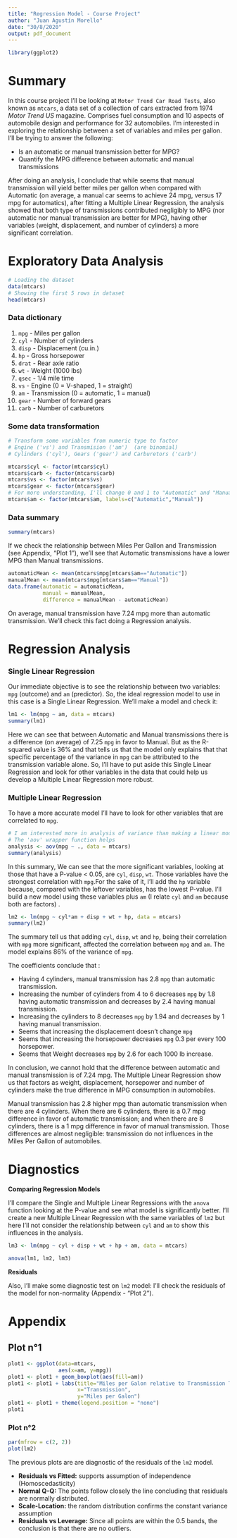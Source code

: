```yaml
---
title: "Regression Model - Course Project"
author: "Juan Agustín Morello"
date: "30/8/2020"
output: pdf_document
---
```


```r
library(ggplot2)
```


# Summary

In this course project I'll be looking at `Motor Trend Car Road Tests`, also known as `mtcars`, a data set of a collection of cars extracted from 1974 *Motor Trend US* magazine. Comprises fuel consumption and 10 aspects of automobile design and performance for 32 automobiles. I'm interested in exploring the relationship between a set of variables and miles per gallon. I'll be trying to answer the following:

* Is an automatic or manual transmission better for MPG?
* Quantify the MPG difference between automatic and manual transmissions

After doing an analysis, I conclude that while seems that manual transmission will yield better miles per gallon when compared with Automatic (on average, a manual car seems to achieve 24 mpg, versus 17 mpg for automatics), after fitting a Multiple Linear Regression, the analysis showed that both type of transmissions contributed negligibly to MPG (nor automatic nor manual transmission are better for MPG), having other variables (weight, displacement, and number of cylinders) a more significant correlation.

# Exploratory Data Analysis

```r
# Loading the dataset
data(mtcars)
# Showing the first 5 rows in dataset
head(mtcars)
```
### Data dictionary

1. `mpg` -  Miles per gallon
2. `cyl` -	Number of cylinders
3. `disp` -	Displacement (cu.in.)
4. `hp` -	Gross horsepower
5. `drat` -	Rear axle ratio
6. `wt` -	Weight (1000 lbs)
7. `qsec` -	1/4 mile time
8. `vs` -	Engine (0 = V-shaped, 1 = straight)
9. `am` -	Transmission (0 = automatic, 1 = manual)
10. `gear` -	Number of forward gears
11.	`carb` -	Number of carburetors

### Some data transformation

```r
# Transform some variables from numeric type to factor
# Engine ('vs') and Transmision ('am')  (are binomial)
# Cylinders ('cyl'), Gears ('gear') and Carburetors ('carb')

mtcars$cyl <- factor(mtcars$cyl)
mtcars$carb <- factor(mtcars$carb)
mtcars$vs <- factor(mtcars$vs)
mtcars$gear <- factor(mtcars$gear)
# For more understanding, I'll change 0 and 1 to "Automatic" and "Manual"
mtcars$am <- factor(mtcars$am, labels=c("Automatic","Manual"))
```

### Data summary

```r
summary(mtcars)
```

If we check the relationship between Miles Per Gallon and Transmission (see Appendix, "Plot 1"), we'll see that Automatic transmissions have a lower MPG than Manual transmissions. 

```r
automaticMean <- mean(mtcars$mpg[mtcars$am=="Automatic"])
manualMean <- mean(mtcars$mpg[mtcars$am=="Manual"])
data.frame(automatic = automaticMean, 
           manual = manualMean, 
           difference = manualMean - automaticMean)
```

On average, manual transmission have 7.24 mpg more than automatic transmission.
We'll check this fact doing a Regression analysis.

# Regression Analysis

### Single Linear Regression

Our immediate objective is to see the relationship between two variables: `mpg` (outcome) and `am` (predictor). So, the ideal regression model to use in this case is a Single Linear Regression. We'll make a model and check it:

```r
lm1 <- lm(mpg ~ am, data = mtcars)
summary(lm1)
```

Here we can see that between Automatic and Manual transmissions there is a difference (on average) of 7.25 `mpg` in favor to Manual. But as the R-squared value is 36% and that tells us that the model only explains that that specific percentage of the variance in `mpg` can be attributed to the transmission variable alone. So, I'll have to put aside this Single Linear Regression and look for other variables in the data that could help us develop a Multiple Linear Regression more robust.

### Multiple Linear Regression

To have a more accurate model I'll have to look for other variables that are correlated to `mpg`.

```r
# I am interested more in analysis of variance than making a linear model. 
# The 'aov' wrapper function helps
analysis <- aov(mpg ~ ., data = mtcars)
summary(analysis)
```

In this summary, We can see that the more significant variables, looking at those that have a P-value < 0.05, are `cyl`, `disp`, `wt`. Those variables have the strongest correlation with `mpg`.For the sake of it, I'll add the `hp` variable because, compared with the leftover variables, has the lowest P-value. I'll build a new model using these variables plus `am` (I relate `cyl` and `am` because both are factors) .

```r
lm2 <- lm(mpg ~ cyl*am + disp + wt + hp, data = mtcars)
summary(lm2)
```

The summary tell us that adding `cyl`, `disp`, `wt` and `hp`, being their correlation with `mpg` more significant, affected the correlation between `mpg` and `am`. The model explains 86% of the variance of `mpg`. 

The coefficients conclude that :

* Having 4 cylinders, manual transmission has 2.8 `mpg` than automatic transmission.
* Increasing the number of cylinders from 4 to 6 decreases `mpg` by 1.8 having automatic transmission and decreases by 2.4 having manual transmission. 
* Increasing the cylinders to 8 decreases `mpg` by 1.94 and decreases by 1 having manual transmission. 
* Seems that increasing the displacement doesn't change `mpg`
* Seems that increasing the horsepower decreases `mpg` 0.3 per every 100 horsepower.
* Seems that Weight decreases `mpg` by 2.6 for each 1000 lb increase.

In conclusion, we cannot hold that the difference between automatic and manual transmission is of 7.24 mpg. The Multiple Linear Regression show us that factors as weight, displacement, horsepower and number of cylinders make the true difference in MPG consumption in automobiles. 

Manual transmission has 2.8 higher mpg than automatic transmission when there are 4 cylinders. When there are 6 cylinders, there is a 0.7 mpg difference in favor of automatic transmission; and when there are 8 cylinders, there is a 1 mpg difference in favor of manual transmission. Those differences are almost negligible: transmission do not influences in the Miles Per Gallon of automobiles.


# Diagnostics

**Comparing Regression Models**

I'll compare the Single and Multiple Linear Regressions with the `anova` function looking at the P-value and see what model is significantly better. I'll create a new Multiple Linear Regression with the same variables of `lm2` but here I'll not consider the relationship between `cyl` and `am` to show this influences in the analysis.

```r
lm3 <- lm(mpg ~ cyl + disp + wt + hp + am, data = mtcars)

anova(lm1, lm2, lm3)
```

**Residuals**

Also, I'll make some diagnostic test on `lm2` model: I'll check the residuals of the model for non-normality (Appendix - "Plot 2").

# Appendix

## Plot n°1

```r
plot1 <- ggplot(data=mtcars,
                aes(x=am, y=mpg))
plot1 <- plot1 + geom_boxplot(aes(fill=am))
plot1 <- plot1 + labs(title="Miles per Galon relative to Transmission Type",
                      x="Transmission",
                      y="Miles per Galon")
plot1 <- plot1 + theme(legend.position = "none")
plot1
```

### Plot n°2

```r
par(mfrow = c(2, 2))
plot(lm2)
```

The previous plots are are diagnostic of the residuals of the `lm2` model.

* **Residuals vs Fitted:** supports assumption of independence (Homoscedasticity) 
* **Normal Q-Q:** The points follow closely the line concluding that residuals are normally distributed.
* **Scale-Location:** the random distribution confirms the constant variance assumption
* **Residuals vs Leverage:** Since all points are within the 0.5 bands, the conclusion is that there are no outliers.
